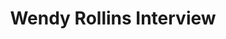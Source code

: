 ---
id: wendy-rollins
title: Wendy Rollins Interview
description: PLACEHOLDER
keywords:
  - trench
---